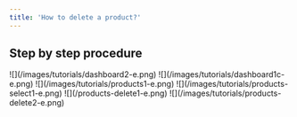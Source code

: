 ```yaml
---
title: 'How to delete a product?'
---
```


## Step by step procedure

<Steps>
  <Step title="Go to **Dashboard**">
    ![](/images/tutorials/dashboard2-e.png)
  </Step>

  <Step title="Click your **company name**">
    ![](/images/tutorials/dashboard1c-e.png)
  </Step>

  <Step title="Click **Management > Products** from the sidebar.">
    ![](/images/tutorials/products1-e.png)
  </Step>

  <Step title="Click on the **product name**.">
    ![](/images/tutorials/products-select1-e.png)
  </Step>

  <Step title="Click **Delete** button. A pop-up will appear.">
    ![](/products-delete1-e.png)
  </Step>

  <Step title="Click the **Delete** button for confirmation.">
    ![](/images/tutorials/products-delete2-e.png)
  </Step>
</Steps>
